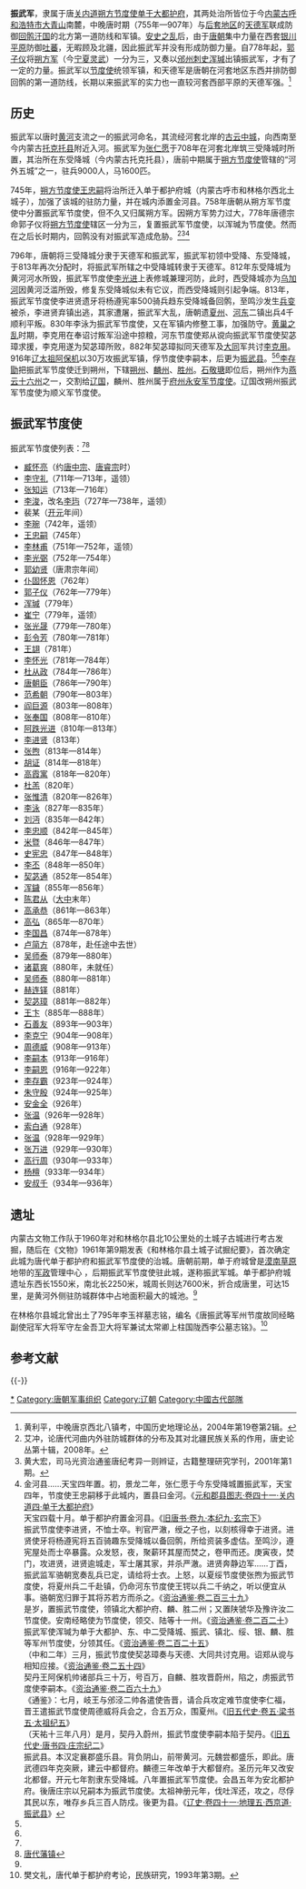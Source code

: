 '''振武军'''，隶属于唐[[关内道|关内道]][[朔方节度使|朔方节度使]][[单于大都护府|单于大都护府]]，其两处治所皆位于今[[内蒙古|内蒙古]][[呼和浩特市|呼和浩特市]][[大青山|大青山]]南麓，中晚唐时期（755年—907年）与[[河套|后套地区]]的[[天德军|天德军]]联成防御[[回纥|回鹘汗国]]的北方第一道防线和军镇。[[安史之乱|安史之乱]]后，由于[[唐朝|唐朝]]集中力量在西套[[银川平原|银川平原]]防御[[吐蕃|吐蕃]]，无暇顾及北疆，因此振武军并没有形成防御力量。自778年起，[[郭子仪|郭子仪]]将[[朔方军|朔方军]]（今[[宁夏|宁夏]][[灵武|灵武]]）一分为三，又奏以[[邠州_(唐朝)|邠州]][[刺史|刺史]][[浑瑊|浑瑊]]出镇振武军，才有了一定的力量。振武军以[[节度使|节度使]]统领军镇，和天德军是唐朝在河套地区东西并排防御回鹘的第一道防线，长期以来振武军的实力也一直较河套西部平原的天德军强。<ref>黄利平，中晚唐京西北八镇考，中国历史地理论丛，2004年第19卷第2辑。</ref>

==历史==
振武军以唐时[[黄河|黄河]]支流之一的振武河命名，其流经河套北岸的[[云中郡|古云中城]]，向西南至今内蒙古[[托克托县|托克托县]]附近入河。振武军为[[张仁愿|张仁愿]]于708年在河套北岸筑三受降城时所置，其治所在东受降城（今内蒙古托克托县），唐前中期属于[[朔方节度使|朔方节度使]]管辖的“河外五城”之一，驻兵9000人，马1600匹。

745年，[[朔方节度使|朔方节度使]][[王忠嗣|王忠嗣]]将治所迁入单于都护府城（内蒙古呼市和林格尔西北土城子），加强了该城的驻防力量，并在城内添置金河县。758年唐朝从朔方军节度使中分置振武军节度使，但不久又归属朔方军。因朔方军势力过大，778年唐德宗命郭子仪将[[朔方节度使|朔方节度使]]辖区一分为三，复置振武军节度使，以浑瑊为节度使。然而在之后长时期内，回鹘没有对振武军造成危胁。<ref name="艾冲">艾冲，论唐代河曲内外驻防城群体的分布及其对北疆民族关系的作用，唐史论丛第十辑，2008年。</ref><ref name="黄大宏">黄大宏，司马光资治通鉴唐纪考异一则辫证，古籍整理研究学刊，2001年第1期。</ref><ref name="史册">金河县……天宝四年置。初，景龙二年，张仁愿于今东受降城置振武军，天宝四年，节度使王忠嗣移于此城内，置县曰金河。《[[s:元和郡县图志/卷04|元和郡县图志·卷四十一·关内道四·单于大都护府]]》<br>天宝四载十月。单于都护府置金河县。《[[s:舊唐書/卷09|旧唐书·卷九·本纪九·玄宗下]]》<br>振武节度使李进贤，不恤士卒。判官严澈，绶之子也，以刻核得幸于进贤。进贤使牙将杨遵宪将五百骑趣东受降城以备回鹘，所给资装多虚估。至鸣沙，遵宪屋处而士卒暴露。众发怒，夜，聚薪环其屋而焚之，卷甲而还。庚寅夜，焚门，攻进贤，进贤逾城走，军士屠其家，并杀严澈。进贤奔静边军……丁酉，振武监军骆朝宽奏乱兵已定，请给将士衣。上怒，以夏绥节度使张煦为振武节度使，将夏州兵二千赴镇，仍命河东节度使王锷以兵二千纳之，听以便宜从事。骆朝宽归罪于其将苏若方而杀之。《[[s:資治通鑒/卷239|资治通鉴·卷二百三十九]]》<br>是岁，置振武节度使，领镇北大都护府、麟、胜二州；又置陕虢华及豫许汝二节度使。安南经略使为节度使，领交、陆等十一州。《[[s:資治通鑒/卷220|资治通鉴·卷二百二十]]》<br>振武军使浑瑊为单于大都护、东、中二受降城、振武、镇北、绥、银、麟、胜等军州节度使，分领其任。《[[s:資治通鑒/卷225|资治通鉴·卷二百二十五]]》<br>（中和二年）三月，振武节度使契苾璋奏与天德、大同共讨克用。诏郑从谠与相知应接。《[[s:資治通鑒/卷254|资治通鉴·卷二五十四]]》<br>契丹王阿保机帅诸部兵三十万，号百万，自麟、胜攻晋蔚州，陷之，虏振武节度使李嗣本。《[[s:資治通鑒/卷269|资治通鉴·卷二百六十九]]》<br>《通鉴》：七月，岐王与邠泾二帅各遣使告晋，请合兵攻定难节度使李仁福，晋王遣振武节度使周德威将兵会之，合五万众，围夏州。《[[s:舊五代史/卷05|旧五代史·卷五·梁书五·太祖纪五]]》<br>（天祐十三年八月）是月，契丹入蔚州，振武节度使李嗣本陷于契丹。《[[s:舊五代史/卷28|旧五代史·唐书四·庄宗纪二]]》<br>振武县。本汉定襄郡盛乐县。背负阴山，前带黄河。元魏尝都盛乐，即此。唐武德四年克突厥，建云中都督府。麟德三年改单于大都督府。圣历元年又改安北都督。开元七年割隶东受降城。八年置振武军节度使。会昌五年为安北都护府。後唐庄宗以兄嗣本为振武节度使。太祖神册元年，伐吐浑还，攻之，尽俘其民以东，唯存乡兵三百人防戍。後更为县。《[[s:辽史/卷41|辽史·卷四十一·地理五·西京道·振武县]]》</ref>

796年，唐朝将三受降城分隶于天德军和振武军，振武军初领中受降、东受降城，于813年再次分配时，将振武军所辖之中受降城转隶于天德军。812年东受降城为黄河河水所毁，振武军节度使[[李光进|李光进]]上表修城兼理河防，此时，西受降城亦为[[乌加河|乌加河]]因黄河泛滥所毁，修复东受降城似未有它议，而西受降城则引起争端。813年，振武军节度使李进贤遗牙将杨遵宪率500骑兵趋东受降城备回鹘，至鸣沙发生[[兵变|兵变]]被杀，李进贤弃镇出逃，其家遭屠，振武军大乱，唐朝遗[[定难节度使|夏州]]、[[河东|河东]]二镇出兵4千顺利平叛。830年李泳为振武军节度使，又在军镇内修整工事，加强防守。[[黄巢之乱|黄巢之乱]]时期，李克用在奉诏讨叛军沿途中掠粮，河东节度使郑从谠向振武军节度使契苾璋求援，李克用遂为契苾璋所败，882年契苾璋拟同天德军及[[大同市|大同]]军共讨[[李克用|李克用]]。916年[[辽太祖|辽太祖]][[阿保机|阿保机]]以30万攻振武军镇，俘节度使李嗣本，后更为[[振武县|振武县]]。<ref name="黄大宏"/><ref name="史册"/>[[李存勖|李存勖]]把振武军节度使迁到朔州，下辖[[朔州|朔州]]、[[麟州|麟州]]、[[胜州|胜州]]。[[石敬瑭|石敬瑭]]即位后，朔州作为[[燕云十六州|燕云十六州]]之一，交割给[[辽国|辽国]]，麟州、胜州属于[[府州|府州]][[永安军节度使|永安军节度使]]。辽国改朔州振武军节度使为顺义军节度使。

==振武军节度使==
振武军节度使列表：<ref name="史册"/><ref>[http://www.deepola.com/tang3.htm 唐代藩镇]{{dead link|date=2018年3月 |bot=InternetArchiveBot |fix-attempted=yes }}</ref>
*[[臧怀亮|臧怀亮]]（约[[唐中宗|唐中宗]]、[[唐睿宗|唐睿宗]]时）
*[[李守礼|李守礼]]（711年—713年，遥领）
*[[张知运|张知运]]（713年—716年）
*[[唐肃宗|李浚]]，改名[[唐肃宗|李玙]]（727年—738年，遥领）
*裴某（[[开元|开元]]年间）
*[[李琬_(唐朝)|李琬]]（742年，遥领）
*[[王忠嗣|王忠嗣]]（745年）
*[[李林甫|李林甫]]（751年—752年，遥领）
*[[李光弼|李光弼]]（752年—754年）
*[[郭幼贤|郭幼贤]]（唐肃宗年间）
*[[仆固怀恩|仆固怀恩]]（762年）
*[[郭子仪|郭子仪]]（762年—779年）
*[[浑瑊|浑瑊]]（779年）
*[[崔宁_(唐朝)|崔宁]]（779年，遥领）
*[[张光晟|张光晟]]（779年—780年）
*[[彭令芳|彭令芳]]（780年—781年）
*[[王翃|王翃]]（781年）
*[[李怀光|李怀光]]（781年—784年）
*[[杜从政|杜从政]]（784年—786年）
*[[唐朝臣|唐朝臣]]（786年—790年）
*[[范希朝|范希朝]]（790年—803年）
*[[阎巨源|阎巨源]]（803年—808年）
*[[张奉国|张奉国]]（808年—810年）
*[[阿跌光进|阿跌光进]]（810年—813年）
*[[李进贤|李进贤]]（813年）
*[[张煦|张煦]]（813年—814年）
*[[胡证|胡证]]（814年—818年）
*[[高霞寓|高霞寓]]（818年—820年）
*[[杜羔|杜羔]]（820年）
*[[张惟清|张惟清]]（820年—826年）
*[[李泳|李泳]]（827年—835年）
*[[刘沔|刘沔]]（835年—842年）
*[[李忠顺|李忠顺]]（842年—845年）
*[[米暨|米暨]]（846年—847年）
*[[史宪忠|史宪忠]]（847年—848年）
*[[李丕|李丕]]（848年—850年）
*[[契苾通|契苾通]]（852年—854年）
*[[浑鐬|浑鐬]]（855年—856年）
*[[陈君从|陈君从]]（[[大中_(唐朝)|大中]]末年）
*[[高承恭|高承恭]]（861年—863年）
*[[高弘|高弘]]（865年—870年）
*[[李国昌|李国昌]]（874年—878年）
*[[卢简方|卢简方]]（878年，赴任途中去世）
*[[吴师泰|吴师泰]]（879年—880年）
*[[诸葛爽|诸葛爽]]（880年，未就任）
*[[吴师泰|吴师泰]]（880年—881年）
*[[赫连铎|赫连铎]]（881年）
*[[契苾璋|契苾璋]]（881年—882年）
*[[王卞|王卞]]（885年—888年）
*[[石善友|石善友]]（893年—903年）
*[[李克宁_(五代)|李克宁]]（904年—908年）
*[[周德威|周德威]]（908年—913年）
*[[李嗣本|李嗣本]]（913年—916年）
*[[李嗣恩|李嗣恩]]（916年—922年）
*[[李存霸|李存霸]]（923年—924年）
*[[朱守殷|朱守殷]]（924年—925年）
*[[安金全|安金全]]（926年）
*[[张温|张温]]（926年—928年）
*[[索白通|索白通]]（928年）
*[[张温|张温]]（928年—929年）
*[[张万进|张万进]]（929年—930年）
*[[高行周|高行周]]（930年—933年）
*[[杨檀|杨檀]]（933年—934年）
*[[安叔千|安叔千]]（934年—936年）

==遗址==
内蒙古文物工作队于1960年对和林格尔县北10公里处的土城子古城进行考古发掘，随后在《文物》1961年第9期发表《和林格尔县土城子试掘纪要》，首次确定此城为唐代单于都护府和振武军节度使的治城。唐朝前期，单于府城曾是[[漠南|漠南草原]]地带的[[军政|军政]]管理中心 ，后期振武军节度使驻此城，遂称振武军城。单于都护府城遗址东西长1550米，南北长2250米，城周长则达7600米，折合成唐里，可达15里，是黄河外侧驻防城群体中占地面积最大的城池。<ref name="艾冲"/>

在林格尔县城北曾出土了795年李玉祥墓志铭，编名《唐振武等军州节度故同经略副使冠军大将军守左金吾卫大将军兼试太常卿上柱国陇西李公墓志铭》。<ref>樊文礼，唐代单于都护府考论，民族研究，1993年第3期。</ref>

== 参考文献==
<div class="references-2column">
<references/>
</div>

{{-}}
{{唐朝藩镇节度使}}
{{五代十國藩鎮節度使}}

[[Category:振武军节度使|*]]
[[Category:唐朝军事组织|Category:唐朝军事组织]]
[[Category:辽朝|Category:辽朝]]
[[Category:中國古代部隊|Category:中國古代部隊]]
